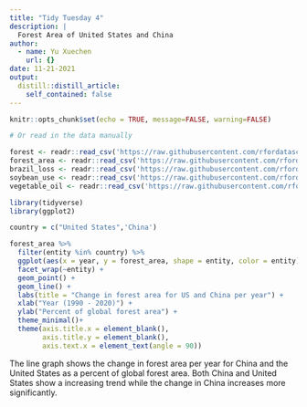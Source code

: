 ```yaml
---
title: "Tidy Tuesday 4"
description: |
  Forest Area of United States and China
author:
  - name: Yu Xuechen
    url: {}
date: 11-21-2021
output:
  distill::distill_article:
    self_contained: false
---
```


```r
knitr::opts_chunk$set(echo = TRUE, message=FALSE, warning=FALSE)
```

```r
# Or read in the data manually

forest <- readr::read_csv('https://raw.githubusercontent.com/rfordatascience/tidytuesday/master/data/2021/2021-04-06/forest.csv')
forest_area <- readr::read_csv('https://raw.githubusercontent.com/rfordatascience/tidytuesday/master/data/2021/2021-04-06/forest_area.csv')
brazil_loss <- readr::read_csv('https://raw.githubusercontent.com/rfordatascience/tidytuesday/master/data/2021/2021-04-06/brazil_loss.csv')
soybean_use <- readr::read_csv('https://raw.githubusercontent.com/rfordatascience/tidytuesday/master/data/2021/2021-04-06/soybean_use.csv')
vegetable_oil <- readr::read_csv('https://raw.githubusercontent.com/rfordatascience/tidytuesday/master/data/2021/2021-04-06/vegetable_oil.csv')
```
```r
library(tidyverse)
library(ggplot2)
```

```r
country = c("United States",'China')

forest_area %>% 
  filter(entity %in% country) %>% 
  ggplot(aes(x = year, y = forest_area, shape = entity, color = entity)) +
  facet_wrap(~entity) +
  geom_point() +
  geom_line() +
  labs(title = "Change in forest area for US and China per year") +
  xlab("Year (1990 - 2020)") +
  ylab("Percent of global forest area") +
  theme_minimal()+
  theme(axis.title.x = element_blank(),
        axis.title.y = element_blank(), 
        axis.text.x = element_text(angle = 90))
```


The line graph shows the change in forest area per year for China and the United States as a percent of global forest area. Both China and United States show a increasing trend while the change in China increases more significantly. 
